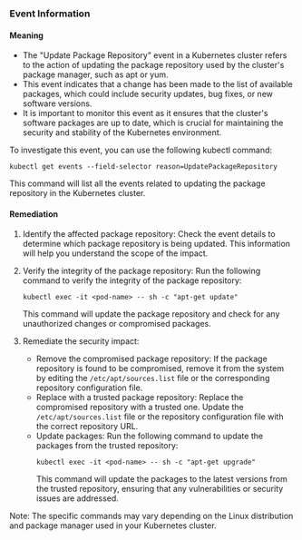
### Event Information

#### Meaning

- The "Update Package Repository" event in a Kubernetes cluster refers to the action of updating the package repository used by the cluster's package manager, such as apt or yum.
- This event indicates that a change has been made to the list of available packages, which could include security updates, bug fixes, or new software versions.
- It is important to monitor this event as it ensures that the cluster's software packages are up to date, which is crucial for maintaining the security and stability of the Kubernetes environment.

To investigate this event, you can use the following kubectl command:
```
kubectl get events --field-selector reason=UpdatePackageRepository
```
This command will list all the events related to updating the package repository in the Kubernetes cluster.

#### Remediation

1. Identify the affected package repository: Check the event details to determine which package repository is being updated. This information will help you understand the scope of the impact.

2. Verify the integrity of the package repository: Run the following command to verify the integrity of the package repository:
   ```
   kubectl exec -it <pod-name> -- sh -c "apt-get update"
   ```
   This command will update the package repository and check for any unauthorized changes or compromised packages.

3. Remediate the security impact:
   - Remove the compromised package repository: If the package repository is found to be compromised, remove it from the system by editing the `/etc/apt/sources.list` file or the corresponding repository configuration file.
   - Replace with a trusted package repository: Replace the compromised repository with a trusted one. Update the `/etc/apt/sources.list` file or the repository configuration file with the correct repository URL.
   - Update packages: Run the following command to update the packages from the trusted repository:
     ```
     kubectl exec -it <pod-name> -- sh -c "apt-get upgrade"
     ```
     This command will update the packages to the latest versions from the trusted repository, ensuring that any vulnerabilities or security issues are addressed.

Note: The specific commands may vary depending on the Linux distribution and package manager used in your Kubernetes cluster.

